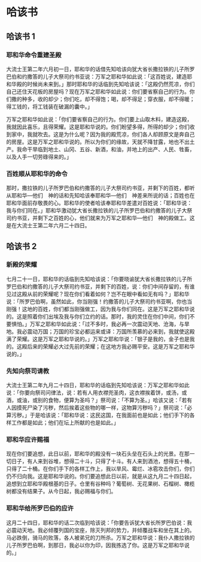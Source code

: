 
# 哈该书

## 哈该书 1

### 耶和华命令重建圣殿

<Pn>大流士</Pn>王第二年六月初一日，耶和华的话借先知<Pn>哈该</Pn>向<Pn>犹大</Pn>省长<Pn>撒拉铁</Pn>的儿子<Pn>所罗巴伯</Pn>和<Pn>约撒答</Pn>的儿子大祭司<Pn>约书亚</Pn>说：万军之耶和华如此说：「这百姓说，建造耶和华殿的时候尚未来到。」那时耶和华的话临到先知<Pn>哈该</Pn>说：「这殿仍然荒凉，你们自己还住天花板的房屋吗？现在万军之耶和华如此说：你们要省察自己的行为。你们撒的种多，收的却少；你们吃，却不得饱；喝，却不得足；穿衣服，却不得暖；得工钱的，将工钱<Add>装</Add>在破漏的囊中。」<br/>

万军之耶和华如此说：「你们要省察自己的行为。你们要上山取木料，建造这殿，我就因此喜乐，且得荣耀。这是耶和华说的。你们盼望多得，所得的却少；你们收到家中，我就吹去。这是为什么呢？因为我的殿荒凉，你们各人却顾<Nt>原文是奔</Nt>自己的房屋。这是万军之耶和华说的。所以为你们的缘故，天就不降甘露，地也不出土产。我命干旱临到地土、山冈、五谷、新酒，和油，并地上的出产、人民、牲畜，以及人手一切劳碌得来的。」<br/>

### 百姓顺从耶和华的命令

那时，<Pn>撒拉铁</Pn>的儿子<Pn>所罗巴伯</Pn>和<Pn>约撒答</Pn>的儿子大祭司<Pn>约书亚</Pn>，并剩下的百姓，都听从耶和华—他们　神的话和先知<Pn>哈该</Pn>奉耶和华—他们　神差来所说的话；百姓也在耶和华面前存敬畏的心。耶和华的使者<Pn>哈该</Pn>奉耶和华差遣对百姓说：「耶和华说：我与你们同在。」耶和华激动<Pn>犹大</Pn>省长<Pn>撒拉铁</Pn>的儿子<Pn>所罗巴伯</Pn>和<Pn>约撒答</Pn>的儿子大祭司<Pn>约书亚</Pn>，并剩下之百姓的心，他们就来为万军之耶和华—他们　神的殿做工。这是在<Pn>大流士</Pn>王第二年六月二十四日。<br/>

## 哈该书 2

### 新殿的荣耀

七<Add>月</Add>二十一<Add>日</Add>，耶和华的话临到先知<Pn>哈该</Pn>说：「你要晓谕<Pn>犹大</Pn>省长<Pn>撒拉铁</Pn>的儿子<Pn>所罗巴伯</Pn>和<Pn>约撒答</Pn>的儿子大祭司<Pn>约书亚</Pn>，并剩下的百姓，说：你们中间存留的，有谁见过这殿从前的荣耀呢？现在你们看着如何？岂不在眼中看如无有吗？」耶和华说：「<Pn>所罗巴伯</Pn>啊，虽然如此，你当刚强！<Pn>约撒答</Pn>的儿子大祭司<Pn>约书亚</Pn>啊，你也当刚强！这地的百姓，你们都当刚强做工，因为我与你们同在。这是万军之耶和华说的。这是<Add>照着</Add>你们出<Pn>埃及</Pn>我与你们立约的话。那时，我的灵住在你们中间，你们不要惧怕。」万军之耶和华如此说：「过不多时，我必再一次震动天地、沧海，与旱地。我必震动万国；万国的珍宝必都运来<Nt>或译：万国所羡慕的必来到</Nt>，我就使这殿满了荣耀。这是万军之耶和华说的。」万军之耶和华说：「银子是我的，金子也是我的。这殿后来的荣耀必大过先前的荣耀；在这地方我必赐平安。这是万军之耶和华说的。」<br/>

### 先知向祭司请教

<Pn>大流士</Pn>王第二年九<Add>月</Add>二十四<Add>日</Add>，耶和华的话临到先知<Pn>哈该</Pn>说：万军之耶和华如此说：「你要向祭司问律法，说：若有人用衣襟兜圣肉，这衣襟挨着饼，或汤，或酒，或油，或别的食物，便算为圣吗？」祭司说：「不算为圣。」<Pn>哈该</Pn>又说：「若有人因摸死尸染了污秽，然后挨着这些物的哪一样，这物算污秽吗？」祭司说：「必算污秽。」于是<Pn>哈该</Pn>说：「耶和华说：这民这国，在我面前也是如此；他们手下的各样工作都是如此；他们在坛上所献的也是如此。」<br/>

### 耶和华应许赐福

现在你们要追想，此日以前，耶和华的殿没有一块石头垒在石头上的光景。在那一切日子，有人来到<Add>谷</Add>堆，想得二十<Add>斗</Add>，只得了十<Add>斗</Add>。有人来到酒池，想得五十<Add>桶</Add>，只得了二十<Add>桶</Add>。在你们手下的各样工作上，我以旱风、霉烂、冰雹攻击你们，你们仍不<Add>归向</Add>我。这是耶和华说的。你们要追想此日以前，就是从这九月二十四日起，追想到立耶和华殿根基的日子。仓里有谷种吗？葡萄树、无花果树、石榴树、橄榄树都没有结果子。从今日起，我必赐福<Add>与你们</Add>。<br/>

### 耶和华给所罗巴伯的应许

这月二十四日，耶和华的话二次临到<Pn>哈该</Pn>说：「你要告诉<Pn>犹大</Pn>省长<Pn>所罗巴伯</Pn>说：我必震动天地。我必倾覆列国的宝座，除灭列邦的势力，并倾覆战车和坐在其上的。马必跌倒，骑马的败落，各人被弟兄的刀所杀。万军之耶和华说：我仆人<Pn>撒拉铁</Pn>的儿子<Pn>所罗巴伯</Pn>啊，到那日，我必以你为印，因我拣选了你。这是万军之耶和华说的。」<br/>

